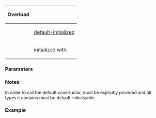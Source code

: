 {{cpp/ranges/concat_view/title|concat_view}}
{{cpp/ranges/concat_view/navbar}}

{{dcl begin}}
{{dcl|num=1|since=c++26|1=
concat_view() = default;
}}
{{dcl|num=2|since=c++26|
constexpr concat_view( Views... views );
}}
{{dcl end}}

{|class="wikitable" style="text-align: center;"
!{{nbsp}}Overload{{nbsp}}
!style="font-weight: normal"|{{rlpsi|/#views_}}
|-
|{{v|1}}
|[[cpp/language/default initialization|default-initialized]]
|-
|{{v|2}}
|{{nbsp}}initialized with {{c|std::move(views)...}}{{nbsp}}
|}

===Parameters===
{{par begin}}
{{par|views|view objects to adapt}}
{{par end}}

===Notes===
In order to call the default constructor, {{tt|Views}} must be explicitly provided and all types it contains must be default-initializable.

===Example===
{{example
|An early preview of the example is available in [https://godbolt.org/z/fKaKvd3oh Compiler Explorer].
|code=
#include &lt;algorithm&gt;
#include &lt;ranges&gt;

int main()
{
    using namespace std::ranges;
    
    static constexpr concat_view&lt;empty_view&lt;char&gt;&gt; concat1{}; // overload (1)
    static_assert(equal(concat1, views::empty&lt;char&gt;));
    
    static constexpr auto con = {'c', 'o', 'n'};
    static constexpr char cat[]{'c', 'a', 't', '\0'};
    static constexpr auto concat2{views::concat(con, cat)};   // overload (2)
    static_assert(equal(concat2, "concat"));
}
}}

{{langlinks|de|es|fr|it|ja|pt|ru|zh}}